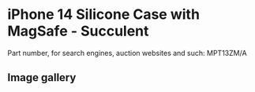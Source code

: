 # iPhone 14 Silicone Case with MagSafe - Succulent

Part number, for search engines, auction websites and such: MPT13ZM/A

## Image gallery

<div style={{ width: "768px" }}>
  <GalleryComponent
    images={[
      {
        original: "/everysource/MPT13",
        thumbnail: "/everypreview/MPT13",
      },
      {
        original: "/everysource/MPT13_AV1",
        thumbnail: "/everypreview/MPT13_AV1",
      },
      {
        original: "/everysource/MPT13_AV2",
        thumbnail: "/everypreview/MPT13_AV2",
      },
      {
        original: "/everysource/MPT13_AV3",
        thumbnail: "/everypreview/MPT13_AV3",
      },
      {
        original: "/everysource/MPT13_AV4",
        thumbnail: "/everypreview/MPT13_AV4",
      },
      {
        original: "/everysource/MPT13_AV5",
        thumbnail: "/everypreview/MPT13_AV5",
      },
      {
        original: "/everysource/MPT13_AV6",
        thumbnail: "/everypreview/MPT13_AV6",
      }
    ]}
  />
</div>